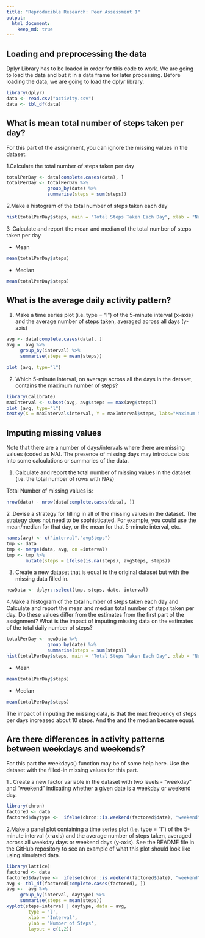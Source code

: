 ```yaml
---
title: "Reproducible Research: Peer Assessment 1"
output: 
  html_document:
    keep_md: true
---
```



## Loading and preprocessing the data

Dplyr Library has to be loaded in order for this code to work. We are going to load the data and but it in a data frame for later processing. Before loading the data, we are going to load the dplyr library.


```r
library(dplyr)
data <- read.csv("activity.csv")
data <- tbl_df(data)
```

## What is mean total number of steps taken per day?

For this part of the assignment, you can ignore the missing values in the dataset.

1.Calculate the total number of steps taken per day

```r
totalPerDay <- data[complete.cases(data), ]
totalPerDay <- totalPerDay %>%
               group_by(date) %>%
               summarise(steps = sum(steps))
```

2.Make a histogram of the total number of steps taken each day

```r
hist(totalPerDay$steps, main = "Total Steps Taken Each Day", xlab = "Number Of Steps", ylab = "Frequency of Days")
```

3 .Calculate and report the mean and median of the total number of steps taken per day

  + Mean
```r
mean(totalPerDay$steps)
```

  + Median
```r
mean(totalPerDay$steps)
```



## What is the average daily activity pattern?

1. Make a time series plot (i.e. type = "l") of the 5-minute interval (x-axis) and the average number of steps taken, averaged across all days (y-axis)
```r
avg <- data[complete.cases(data), ]
avg =  avg %>%
     group_by(interval) %>%
     summarise(steps = mean(steps))

plot (avg, type="l")
```

2. Which 5-minute interval, on average across all the days in the dataset, contains the maximum number of steps?

```r
library(calibrate)
maxInterval <- subset(avg, avg$steps == max(avg$steps))
plot (avg, type="l")
textxy(X = maxInterval$interval, Y = maxInterval$steps, labs="Maximum Number of steps", col="red")
```


## Imputing missing values

Note that there are a number of days/intervals where there are missing values (coded as NA). The presence of missing days may introduce bias into some calculations or summaries of the data.

1. Calculate and report the total number of missing values in the dataset (i.e. the total number of rows with NAs)

Total Number of missing values is: 
```r
nrow(data) - nrow(data[complete.cases(data), ])
```


2 .Devise a strategy for filling in all of the missing values in the dataset. The strategy does not need to be sophisticated. For example, you could use the mean/median for that day, or the mean for that 5-minute interval, etc.

```r
names(avg) <- c("interval","avgSteps")
tmp <- data
tmp <- merge(data, avg, on =interval)
tmp <- tmp %>%
       mutate(steps = ifelse(is.na(steps), avgSteps, steps))
```

3. Create a new dataset that is equal to the original dataset but with the missing data filled in.
```r
newData <- dplyr::select(tmp, steps, date, interval)
```

4.Make a histogram of the total number of steps taken each day and Calculate and report the mean and median total number of steps taken per day. Do these values differ from the estimates from the first part of the assignment? What is the impact of imputing missing data on the estimates of the total daily number of steps?

```r
totalPerDay <- newData %>%
               group_by(date) %>%
               summarise(steps = sum(steps))
hist(totalPerDay$steps, main = "Total Steps Taken Each Day", xlab = "Number Of Steps", ylab = "Frequency of Days")
```
  + Mean
```r
mean(totalPerDay$steps)
```

  + Median
```r
mean(totalPerDay$steps)
```


The impact of imputing the missing data, is that the max frequency of steps per days increased about 10 steps. And the and the median became equal. 

## Are there differences in activity patterns between weekdays and weekends?

For this part the weekdays() function may be of some help here. Use the dataset with the filled-in missing values for this part.

1 . Create a new factor variable in the dataset with two levels - "weekday" and "weekend" indicating whether a given date is a weekday or weekend day.
```r
library(chron)
factored <- data
factored$daytype <-  ifelse(chron::is.weekend(factored$date), "weekend", "weekday")
```

2.Make a panel plot containing a time series plot (i.e. type = "l") of the 5-minute interval (x-axis) and the average number of steps taken, averaged across all weekday days or weekend days (y-axis). See the README file in the GitHub repository to see an example of what this plot should look like using simulated data.

```r
library(lattice) 
factored <- data
factored$daytype <-  ifelse(chron::is.weekend(factored$date), "weekend", "weekday")
avg <- tbl_df(factored[complete.cases(factored), ])
avg <-  avg %>%
     group_by(interval, daytype) %>%
     summarise(steps = mean(steps))
xyplot(steps~interval | daytype, data = avg,
        type = 'l',
        xlab = 'Interval',
        ylab = 'Number of Steps',
        layout = c(1,2))
```